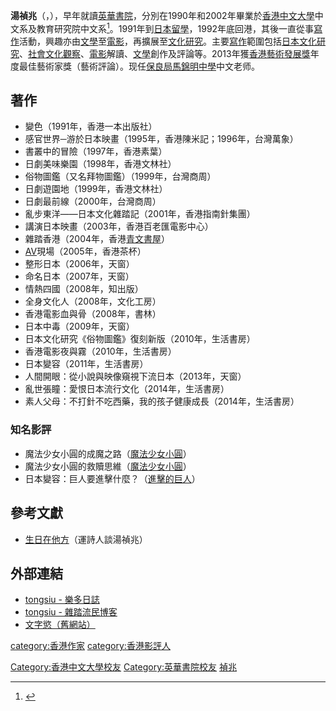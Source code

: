 {{Infobox writer 
| name         = 湯禎兆
| image        = 
| imagesize    = 
| caption      = 
| original     =
| kana         = 
| romaji       = 
| zi           = 
| hao          = 
| birthname    = 
| nationality  = 
| ethnicity    = 
| citizenship  = {{HKG}}
| alma_mater   = [[香港中文大學|香港中文大學]]
| period       = 
| genre       = [[影評|影評]]、[[文化研究|文化研究]]
| subject     = 
| movement     = 
| notableworks = 整形日本
| parents      =
| spouse       = 
| partner      = 

| relatives    = 
| influences   = 
| influenced   = 
| awards       =
| signature    = 
| website      = 
}}

'''湯禎兆'''（{{lang-en|Tong Ching Siu}}，{{bd|1969年|1月31日|catIdx=T}}），早年就讀[[英華書院|英華書院]]，分別在1990年和2002年畢業於[[香港中文大學|香港中文大學]]中文系及教育研究院中文系<ref>{{cite web |url=http://www.alumni.cuhk.edu.hk/magazine/200506/pdf/CUAM_200506_p30-33.pdf |title=中大校友 校友近況 |last= |first= |date=2005 |website= |publisher=香港中文大學校友事務處 |access-date=2019-11-01|quote= |archive-date=2006-06-22 |archive-url=https://web.archive.org/web/20060622153232/http://www.alumni.cuhk.edu.hk/magazine/200506/pdf/CUAM_200506_p30-33.pdf |dead-url=no }}</ref>。1991年到[[日本|日本]][[留學|留學]]，1992年底回港，其後一直從事[[寫作|寫作]]活動，興趣亦由[[文學|文學]]至[[電影|電影]]，再擴展至[[文化研究|文化研究]]。主要[[寫作|寫作]]範圍包括[[日本|日本]][[文化研究|文化研究]]、[[社會|社會]][[文化|文化]][[觀察|觀察]]、[[電影|電影]]解讀、[[文學|文學]]創作及評論等。2013年獲[[香港藝術發展獎|香港藝術發展獎]]年度最佳藝術家獎（藝術評論）。现任[[保良局馬錦明中學|保良局馬錦明中學]]中文老师。

==著作==
*變色（1991年，香港一本出版社）
*感官世界─游於日本映畫（1995年，香港陳米記；1996年，台灣萬象）
*書叢中的冒險（1997年，香港素葉）
*日劇美味樂園（1998年，香港文林社）
*俗物圖鑑（又名拜物圖鑑）（1999年，台灣商周）
*日劇遊園地（1999年，香港文林社）
*日劇最前線（2000年，台灣商周）
*亂步東洋——日本文化雜踏記（2001年，香港指南針集團）
*講演日本映畫（2003年，香港百老匯電影中心）
*雜踏香港（2004年，香港[[青文書屋|青文書屋]]）
*[[AV|AV]]現場（2005年，香港茶杯）
*整形日本（2006年，天窗）
*命名日本（2007年，天窗）
*情熱四國（2008年，知出版）
*全身文化人（2008年，文化工房）
*香港電影血與骨（2008年，書林）
*日本中毒（2009年，天窗）
*日本文化研究《俗物圖鑑》復刻新版（2010年，生活書房）
*香港電影夜與霧（2010年，生活書房）
*日本變容（2011年，生活書房）
*人間開眼：從小說與映像窺視下流日本（2013年，天窗）
*亂世張瞳：愛恨日本流行文化（2014年，生活書房）
*素人父母：不打針不吃西藥，我的孩子健康成長（2014年，生活書房）

===知名影評===
*魔法少女小圓的成魔之路（[[魔法少女小圓|魔法少女小圓]]）
*魔法少女小圓的救贖思維（[[魔法少女小圓|魔法少女小圓]]）
*日本變容：巨人要進擊什麼？（[[進擊的巨人|進擊的巨人]]）

== 參考文獻 ==

*[https://web.archive.org/web/20080829112138/http://blog.roodo.com/yinsp1006/archives/6051909.html 生日在他方]（運詩人談湯禎兆）

==外部連結==
*[https://web.archive.org/web/20070702170711/http://blog.roodo.com/tongsiu tongsiu - 樂多日誌]
*[http://blog.sina.com.cn/tongsiu tongsiu - 雜踏流民博客] {{Wayback|url=http://blog.sina.com.cn/tongsiu |date=20080727010818 }}
*[https://web.archive.org/web/20000511134344/http://www.geocities.com/SoHo/Palette/3764/front.htm 文字慾（舊網站）]
{{DEFAULTSORT:T湯}}
[[category:香港作家|category:香港作家]]
[[category:香港影評人|category:香港影評人]]
[[Category:香港中文大學校友|Category:香港中文大學校友]]
[[Category:英華書院校友|Category:英華書院校友]]
[[Category:湯姓|禎兆]]